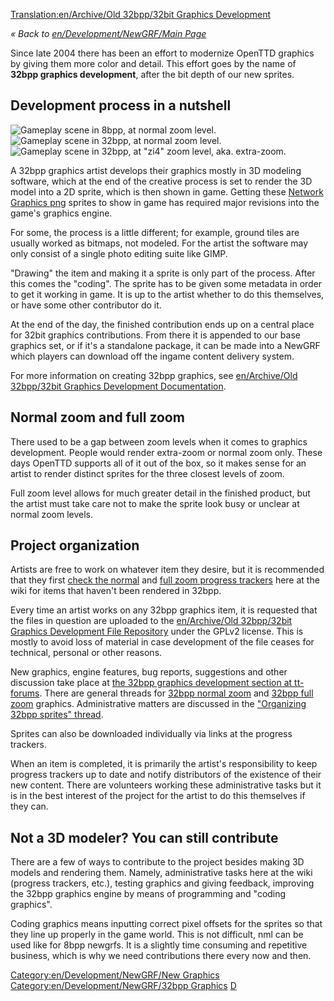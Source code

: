 [[Translation:en/Archive/Old 32bpp/32bit Graphics Development]]
{{en/Outdated|References outdated forum threads etc.  The 32bpp project referred to in this section is, as of 2017, dead}} 


''« Back to [[en/Development/NewGRF/Main Page]]''

Since late 2004 there has been an effort to modernize OpenTTD graphics by giving them more color and detail. This effort goes by the name of '''32bpp graphics development''', after the bit depth of our new sprites.

==Development process in a nutshell==

[[File:en/Archive/Old 32bpp/8bpp opengfx normalzoom.jpeg|thumb|right|Gameplay scene in 8bpp, at normal zoom level.]]
[[File:en/Archive/Old 32bpp/32bpp normalzoom.jpeg|thumb|right|Gameplay scene in 32bpp, at normal zoom level.]]
[[File:en/Archive/Old 32bpp/32bpp fullzoom.jpeg|thumb|right|Gameplay scene in 32bpp, at "zi4" zoom level, aka. extra-zoom.]]

A 32bpp graphics artist develops their graphics mostly in 3D modeling software, which at the end of the creative process is set to render the 3D model into a 2D sprite, which is then shown in game. Getting these [https://www.wikipedia.org/wiki/Portable Network Graphics png] sprites to show in game has required major revisions into the game's graphics engine.

For some, the process is a little different; for example, ground tiles are usually worked as bitmaps, not modeled. For the artist the software may only consist of a single photo editing suite like GIMP.

"Drawing" the item and making it a sprite is only part of the process. After this comes the "coding". The sprite has to be given some metadata in order to get it working in game. It is up to the artist whether to do this themselves, or have some other contributor do it.

At the end of the day, the finished contribution ends up on a central place for 32bit graphics contributions. From there it is appended to our base graphics set, or if it's a standalone package, it can be made into a NewGRF which players can download off the ingame content delivery system.

For more information on creating 32bpp graphics, see [[en/Archive/Old 32bpp/32bit Graphics Development Documentation]].

==Normal zoom and full zoom==

There used to be a gap between zoom levels when it comes to graphics development. People would render extra-zoom or normal zoom only. These days OpenTTD supports all of it out of the box, so it makes sense for an artist to render distinct sprites for the three closest levels of zoom.

Full zoom level allows for much greater detail in the finished product, but the artist must take care not to make the sprite look busy or unclear at normal zoom levels.

==Project organization==

Artists are free to work on whatever item they desire, but it is recommended that they first [[en/Archive/Old 32bpp/32bpp graphics development tracker|check the normal]] and [[en/Archive/Old 32bpp/32bpp graphics development tracker (extra zoom)|full zoom progress trackers]] here at the wiki for items that haven't been rendered in 32bpp.

Every time an artist works on any 32bpp graphics item, it is requested that the files in question are uploaded to the [[en/Archive/Old 32bpp/32bit Graphics Development File Repository]] under the GPLv2 license. This is mostly to avoid loss of material in case development of the file ceases for technical, personal or other reasons.

New graphics, engine features, bug reports, suggestions and other discussion take place at [http://www.tt-forums.net/viewforum.php?f=36 the 32bpp graphics development section at tt-forums]. There are general threads for [http://www.tt-forums.net/viewtopic.php?f=36&t=14549 32bpp normal zoom] and [http://www.tt-forums.net/viewtopic.php?f=36&t=36474 32bpp full zoom] graphics. Administrative matters are discussed in the [http://www.tt-forums.net/viewtopic.php?f=36&t=46667 "Organizing 32bpp sprites" thread].

Sprites can also be downloaded individually via links at the progress trackers.

When an item is completed, it is primarily the artist's responsibility to keep progress trackers up to date and notify distributors of the existence of their new content. There are volunteers working these administrative tasks but it is in the best interest of the project for the artist to do this themselves if they can.

==Not a 3D modeler? You can still contribute==

There are a few of ways to contribute to the project besides making 3D models and rendering them. Namely, administrative tasks here at the wiki (progress trackers, etc.), testing graphics and giving feedback, improving the 32bpp graphics engine by means of programming and "coding graphics".

Coding graphics means inputting correct pixel offsets for the sprites so that they line up properly in the game world. This is not difficult, nml can be used like for 8bpp newgrfs. It is a slightly time consuming and repetitive business, which is why we need contributions there every now and then.


{{en/Community/NewGRF/Navbox Graphics Development}}

[[Category:en/Development/NewGRF/New Graphics]][[Category:en/Development/NewGRF/32bpp Graphics]][[Category:en/Community/NewGRF/32bpp Graphics Developer resources|D]]